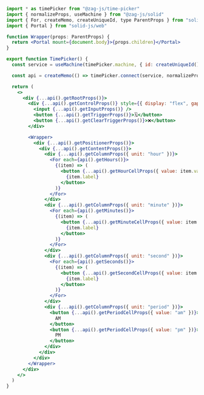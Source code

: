 ```jsx
import * as timePicker from "@zag-js/time-picker"
import { normalizeProps, useMachine } from "@zag-js/solid"
import { For, createMemo, createUniqueId, type ParentProps } from "solid-js"
import { Portal } from "solid-js/web"

function Wrapper(props: ParentProps) {
  return <Portal mount={document.body}>{props.children}</Portal>
}

export function TimePicker() {
  const service = useMachine(timePicker.machine, { id: createUniqueId() })

  const api = createMemo(() => timePicker.connect(service, normalizeProps))

  return (
    <>
      <div {...api().getRootProps()}>
        <div {...api().getControlProps()} style={{ display: "flex", gap: "10px" }}>
          <input {...api().getInputProps()} />
          <button {...api().getTriggerProps()}>🗓</button>
          <button {...api().getClearTriggerProps()}>❌</button>
        </div>

        <Wrapper>
          <div {...api().getPositionerProps()}>
            <div {...api().getContentProps()}>
              <div {...api().getColumnProps({ unit: "hour" })}>
                <For each={api().getHours()}>
                  {(item) => (
                    <button {...api().getHourCellProps({ value: item.value })}>
                      {item.label}
                    </button>
                  )}
                </For>
              </div>
              <div {...api().getColumnProps({ unit: "minute" })}>
                <For each={api().getMinutes()}>
                  {(item) => (
                    <button {...api().getMinuteCellProps({ value: item.value })}>
                      {item.label}
                    </button>
                  )}
                </For>
              </div>
              <div {...api().getColumnProps({ unit: "second" })}>
                <For each={api().getSeconds()}>
                  {(item) => (
                    <button {...api().getSecondCellProps({ value: item.value })}>
                      {item.label}
                    </button>
                  )}
                </For>
              </div>
              <div {...api().getColumnProps({ unit: "period" })}>
                <button {...api().getPeriodCellProps({ value: "am" })}>
                  AM
                </button>
                <button {...api().getPeriodCellProps({ value: "pm" })}>
                  PM
                </button>
              </div>
            </div>
          </div>
        </Wrapper>
      </div>
    </>
  )
}
```
